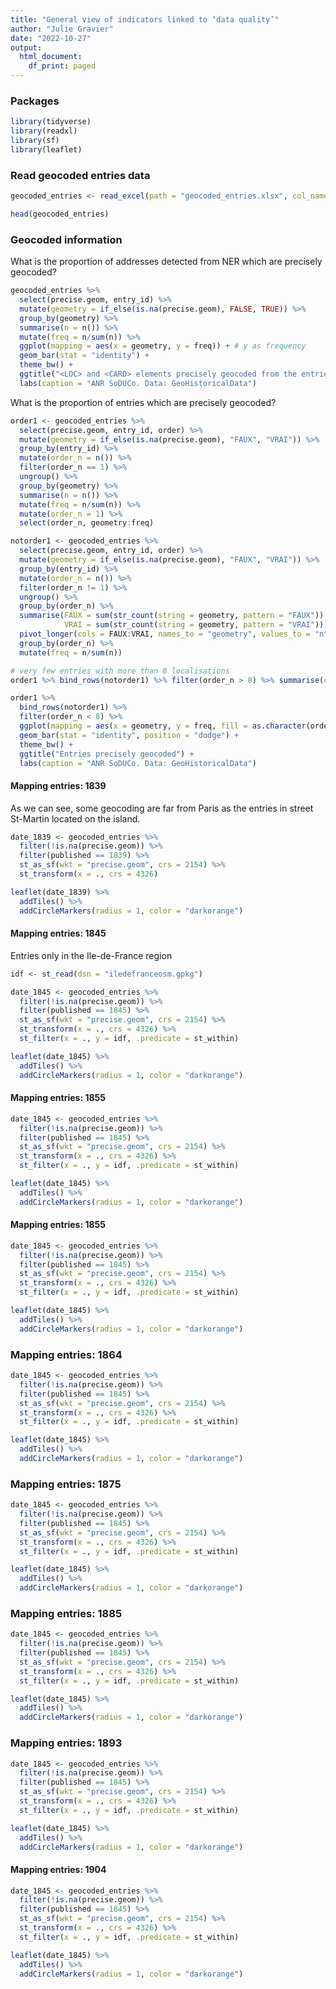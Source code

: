 ```yaml
---
title: "General view of indicators linked to ‘data quality’"
author: "Julie Gravier"
date: "2022-10-27"
output:
  html_document:
    df_print: paged
---
```


### Packages
```r
library(tidyverse)
library(readxl)
library(sf)
library(leaflet)
```

### Read geocoded entries data
```r
geocoded_entries <- read_excel(path = "geocoded_entries.xlsx", col_names = TRUE)

head(geocoded_entries)
```

### Geocoded information
What is the proportion of addresses detected from NER which are precisely geocoded?
```r
geocoded_entries %>%
  select(precise.geom, entry_id) %>%
  mutate(geometry = if_else(is.na(precise.geom), FALSE, TRUE)) %>%
  group_by(geometry) %>%
  summarise(n = n()) %>%
  mutate(freq = n/sum(n)) %>%
  ggplot(mapping = aes(x = geometry, y = freq)) + # y as frequency
  geom_bar(stat = "identity") +
  theme_bw() +
  ggtitle("<LOC> and <CARD> elements precisely geocoded from the entries") +
  labs(caption = "ANR SoDUCo. Data: GeoHistoricalData")
```

What is the proportion of entries which are precisely geocoded?
```r
order1 <- geocoded_entries %>%
  select(precise.geom, entry_id, order) %>%
  mutate(geometry = if_else(is.na(precise.geom), "FAUX", "VRAI")) %>%
  group_by(entry_id) %>%
  mutate(order_n = n()) %>%
  filter(order_n == 1) %>%
  ungroup() %>%
  group_by(geometry) %>%
  summarise(n = n()) %>%
  mutate(freq = n/sum(n)) %>%
  mutate(order_n = 1) %>%
  select(order_n, geometry:freq)

notorder1 <- geocoded_entries %>%
  select(precise.geom, entry_id, order) %>%
  mutate(geometry = if_else(is.na(precise.geom), "FAUX", "VRAI")) %>%
  group_by(entry_id) %>%
  mutate(order_n = n()) %>%
  filter(order_n != 1) %>% 
  ungroup() %>% 
  group_by(order_n) %>% 
  summarise(FAUX = sum(str_count(string = geometry, pattern = "FAUX")), 
            VRAI = sum(str_count(string = geometry, pattern = "VRAI"))) %>%
  pivot_longer(cols = FAUX:VRAI, names_to = "geometry", values_to = "n") %>%
  group_by(order_n) %>%
  mutate(freq = n/sum(n))

# very few entries with more than 8 localisations
order1 %>% bind_rows(notorder1) %>% filter(order_n > 8) %>% summarise(countelements = sum(n))

order1 %>%
  bind_rows(notorder1) %>% 
  filter(order_n < 8) %>%
  ggplot(mapping = aes(x = geometry, y = freq, fill = as.character(order_n))) + # y as frequency
  geom_bar(stat = "identity", position = "dodge") +
  theme_bw() +
  ggtitle("Entries precisely geocoded") +
  labs(caption = "ANR SoDUCo. Data: GeoHistoricalData")
```

#### Mapping entries: 1839
As we can see, some geocoding are far from Paris as the entries in street St-Martin located on the island.
```r
date_1839 <- geocoded_entries %>%
  filter(!is.na(precise.geom)) %>%
  filter(published == 1839) %>%
  st_as_sf(wkt = "precise.geom", crs = 2154) %>%
  st_transform(x = ., crs = 4326)

leaflet(date_1839) %>% 
  addTiles() %>%
  addCircleMarkers(radius = 1, color = "darkorange")
```

#### Mapping entries: 1845
Entries only in the Ile-de-France region
```r
idf <- st_read(dsn = "iledefranceosm.gpkg")
```

```r
date_1845 <- geocoded_entries %>%
  filter(!is.na(precise.geom)) %>%
  filter(published == 1845) %>%
  st_as_sf(wkt = "precise.geom", crs = 2154) %>%
  st_transform(x = ., crs = 4326) %>%
  st_filter(x = ., y = idf, .predicate = st_within)

leaflet(date_1845) %>% 
  addTiles() %>%
  addCircleMarkers(radius = 1, color = "darkorange")
```

#### Mapping entries: 1855
```r
date_1845 <- geocoded_entries %>%
  filter(!is.na(precise.geom)) %>%
  filter(published == 1845) %>%
  st_as_sf(wkt = "precise.geom", crs = 2154) %>%
  st_transform(x = ., crs = 4326) %>%
  st_filter(x = ., y = idf, .predicate = st_within)

leaflet(date_1845) %>% 
  addTiles() %>%
  addCircleMarkers(radius = 1, color = "darkorange")
```

#### Mapping entries: 1855
```r
date_1845 <- geocoded_entries %>%
  filter(!is.na(precise.geom)) %>%
  filter(published == 1845) %>%
  st_as_sf(wkt = "precise.geom", crs = 2154) %>%
  st_transform(x = ., crs = 4326) %>%
  st_filter(x = ., y = idf, .predicate = st_within)

leaflet(date_1845) %>% 
  addTiles() %>%
  addCircleMarkers(radius = 1, color = "darkorange")
```

### Mapping entries: 1864
```r
date_1845 <- geocoded_entries %>%
  filter(!is.na(precise.geom)) %>%
  filter(published == 1845) %>%
  st_as_sf(wkt = "precise.geom", crs = 2154) %>%
  st_transform(x = ., crs = 4326) %>%
  st_filter(x = ., y = idf, .predicate = st_within)

leaflet(date_1845) %>% 
  addTiles() %>%
  addCircleMarkers(radius = 1, color = "darkorange")
```

### Mapping entries: 1875
```r
date_1845 <- geocoded_entries %>%
  filter(!is.na(precise.geom)) %>%
  filter(published == 1845) %>%
  st_as_sf(wkt = "precise.geom", crs = 2154) %>%
  st_transform(x = ., crs = 4326) %>%
  st_filter(x = ., y = idf, .predicate = st_within)

leaflet(date_1845) %>% 
  addTiles() %>%
  addCircleMarkers(radius = 1, color = "darkorange")
```

### Mapping entries: 1885
```r
date_1845 <- geocoded_entries %>%
  filter(!is.na(precise.geom)) %>%
  filter(published == 1845) %>%
  st_as_sf(wkt = "precise.geom", crs = 2154) %>%
  st_transform(x = ., crs = 4326) %>%
  st_filter(x = ., y = idf, .predicate = st_within)

leaflet(date_1845) %>% 
  addTiles() %>%
  addCircleMarkers(radius = 1, color = "darkorange")
```

### Mapping entries: 1893
```r
date_1845 <- geocoded_entries %>%
  filter(!is.na(precise.geom)) %>%
  filter(published == 1845) %>%
  st_as_sf(wkt = "precise.geom", crs = 2154) %>%
  st_transform(x = ., crs = 4326) %>%
  st_filter(x = ., y = idf, .predicate = st_within)

leaflet(date_1845) %>% 
  addTiles() %>%
  addCircleMarkers(radius = 1, color = "darkorange")
```

#### Mapping entries: 1904
```r
date_1845 <- geocoded_entries %>%
  filter(!is.na(precise.geom)) %>%
  filter(published == 1845) %>%
  st_as_sf(wkt = "precise.geom", crs = 2154) %>%
  st_transform(x = ., crs = 4326) %>%
  st_filter(x = ., y = idf, .predicate = st_within)

leaflet(date_1845) %>% 
  addTiles() %>%
  addCircleMarkers(radius = 1, color = "darkorange")
```